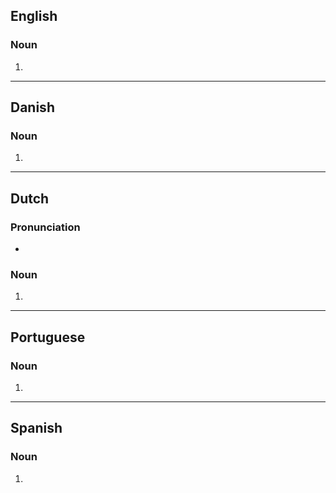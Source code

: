 {{also|Websites|web-sites|web sites|Web sites}}
==English==

===Noun===
{{head|en|noun form}}

# {{plural of|en|website}}

----

==Danish==

===Noun===
{{head|da|noun form|g=n|g2=c}}

# {{indefinite plural of|da|website}}

----

==Dutch==

===Pronunciation===
* {{audio|nl|Nl-websites.ogg|Audio}}

===Noun===
{{head|nl|noun plural form}}

# {{nl-noun form of|pl|website}}

----

==Portuguese==

===Noun===
{{head|pt|noun form}}

# {{plural of|pt|website}}

----

==Spanish==

===Noun===
{{head|es|noun form|g=m-p}}

# {{plural of|es|website}}